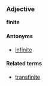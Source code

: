 ===Adjective===
'''finite'''

====Antonyms====
*[[infinite]]

====Related terms====
*[[transfinite]]